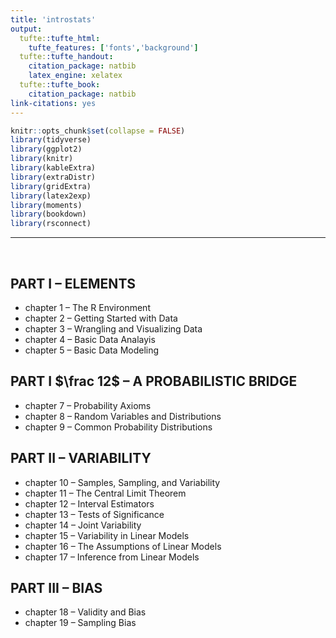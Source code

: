 ```yaml
---
title: 'introstats'
output:
  tufte::tufte_html:
    tufte_features: ['fonts','background']
  tufte::tufte_handout:
    citation_package: natbib
    latex_engine: xelatex
  tufte::tufte_book:
    citation_package: natbib
link-citations: yes
---
```


```r
knitr::opts_chunk$set(collapse = FALSE)
library(tidyverse)
library(ggplot2)
library(knitr)
library(kableExtra)
library(extraDistr)
library(gridExtra)
library(latex2exp)
library(moments)
library(bookdown)
library(rsconnect)
```

\newcommand{\E}{\text{E}}
\newcommand{\Var}{\text{Var}}
\newcommand{\SD}{\text{SD}}
\newcommand{\SE}{\text{SE}}
\newcommand{\Cov}{\text{Cov}}
\newcommand{\Cor}{\text{Cor}}
\renewcommand{\P}{\text{P}}
\newcommand{\pd}[2]{\frac{\partial #1}{\partial #2}}
\newcommand{\sumin}{\sum_i^n}
\newcommand{\Bias}{\text{Bias}}

\newcommand{\head}[2]{\text{#1} \hspace{0.5cm} \text{#2}}

--- 

\ 

## PART I -- ELEMENTS

- chapter 1 -- The R Environment 
- chapter 2 -- Getting Started with Data
- chapter 3 -- Wrangling and Visualizing Data
- chapter 4 -- Basic Data Analayis
- chapter 5 -- Basic Data Modeling 

## PART I $\frac 12$ -- A PROBABILISTIC BRIDGE

- chapter 7 -- Probability Axioms 
- chapter 8 -- Random Variables and Distributions
- chapter 9 -- Common Probability Distributions

## PART II -- VARIABILITY

- chapter 10 -- Samples, Sampling, and Variability
- chapter 11 -- The Central Limit Theorem
- chapter 12 -- Interval Estimators
- chapter 13 -- Tests of Significance 
- chapter 14 -- Joint Variability
- chapter 15 -- Variability in Linear Models
- chapter 16 -- The Assumptions of Linear Models
- chapter 17 -- Inference from Linear Models 

## PART III -- BIAS

- chapter 18 -- Validity and Bias
- chapter 19 -- Sampling Bias 
